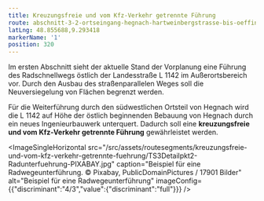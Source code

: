 ```yaml
---
title: Kreuzungsfreie und vom Kfz-Verkehr getrennte Führung
route: abschnitt-3-2-ortseingang-hegnach-hartweinbergstrasse-bis-oeffinger-strasse
latLng: 48.855688,9.293418
markerName: '1'
position: 320
---
```

Im ersten Abschnitt sieht der aktuelle Stand der Vorplanung eine Führung des Radschnellwegs östlich der Landesstraße L 1142 im Außerortsbereich vor. Durch den Ausbau des straßenparallelen Weges soll die Neuversiegelung von Flächen begrenzt werden.

Für die Weiterführung durch den südwestlichen Ortsteil von Hegnach wird die L 1142 auf Höhe der östlich beginnenden Bebauung von Hegnach durch ein neues Ingenieurbauwerk unterquert. Dadurch soll eine **kreuzungsfreie und vom Kfz-Verkehr getrennte Führung** gewährleistet werden.

<ImageSingleHorizontal src="/src/assets/routesegments/kreuzungsfreie-und-vom-kfz-verkehr-getrennte-fuehrung/TS3Detailpkt2-Radunterfuehrung-PIXABAY.jpg" caption="Beispiel für eine Radwegeunterführung. © Pixabay, PublicDomainPictures / 17901 Bilder" alt="Beispiel für eine Radwegeunterführung" imageConfig={{"discriminant":"4/3","value":{"discriminant":"full"}}} />
